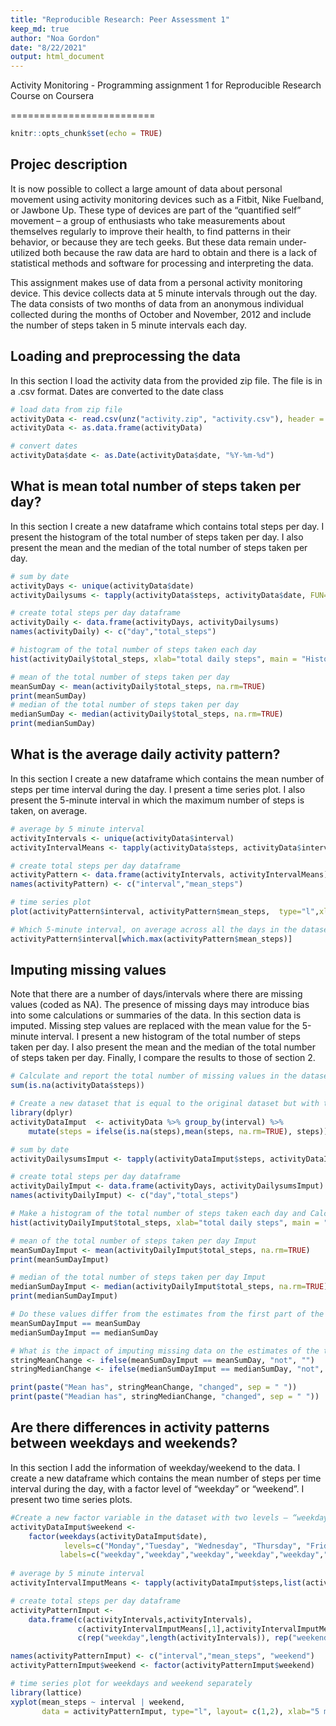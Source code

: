 ```yaml
---
title: "Reproducible Research: Peer Assessment 1"
keep_md: true
author: "Noa Gordon"
date: "8/22/2021"
output: html_document
---
```


Activity Monitoring - Programming assignment 1 for Reproducible Research Course on Coursera

=========================

```r
knitr::opts_chunk$set(echo = TRUE)
```

## Projec description
It is now possible to collect a large amount of data about personal movement using activity monitoring devices such as a Fitbit, Nike Fuelband, or Jawbone Up. These type of devices are part of the “quantified self” movement – a group of enthusiasts who take measurements about themselves regularly to improve their health, to find patterns in their behavior, or because they are tech geeks. But these data remain under-utilized both because the raw data are hard to obtain and there is a lack of statistical methods and software for processing and interpreting the data.

This assignment makes use of data from a personal activity monitoring device. This device collects data at 5 minute intervals through out the day. The data consists of two months of data from an anonymous individual collected during the months of October and November, 2012 and include the number of steps taken in 5 minute intervals each day.

## Loading and preprocessing the data
In this section I load the activity data from the provided zip file. The file is in a .csv format. Dates are converted to the date class
```r

# load data from zip file
activityData <- read.csv(unz("activity.zip", "activity.csv"), header = TRUE, sep = ",") 
activityData <- as.data.frame(activityData)

# convert dates
activityData$date <- as.Date(activityData$date, "%Y-%m-%d")

```

## What is mean total number of steps taken per day?
In this section I create a new dataframe which contains total steps per day. I present the histogram of the total number of steps taken per day. I also present the mean and the median of the total number of steps taken per day.
```r

# sum by date
activityDays <- unique(activityData$date)
activityDailysums <- tapply(activityData$steps, activityData$date, FUN=sum)

# create total steps per day dataframe
activityDaily <- data.frame(activityDays, activityDailysums)
names(activityDaily) <- c("day","total_steps")

# histogram of the total number of steps taken each day
hist(activityDaily$total_steps, xlab="total daily steps", main = "Histogram of total daily steps")

# mean of the total number of steps taken per day
meanSumDay <- mean(activityDaily$total_steps, na.rm=TRUE)
print(meanSumDay)
# median of the total number of steps taken per day
medianSumDay <- median(activityDaily$total_steps, na.rm=TRUE)
print(medianSumDay)

```

## What is the average daily activity pattern?
In this section I create a new dataframe which contains the mean number of steps per time interval during the day. I present a time series plot. I also present the 5-minute interval in which the maximum number of steps is taken, on average.
```r

# average by 5 minute interval
activityIntervals <- unique(activityData$interval)
activityIntervalMeans <- tapply(activityData$steps, activityData$interval, FUN=mean, na.rm=TRUE)

# create total steps per day dataframe
activityPattern <- data.frame(activityIntervals, activityIntervalMeans)
names(activityPattern) <- c("interval","mean_steps")

# time series plot
plot(activityPattern$interval, activityPattern$mean_steps,  type="l",xlab="5 minute interval", ylab="mean steps", main = "Time series plot of mean steps by time interval")

# Which 5-minute interval, on average across all the days in the dataset, contains the maximum number of steps?
activityPattern$interval[which.max(activityPattern$mean_steps)]

```

## Imputing missing values
Note that there are a number of days/intervals where there are missing values (coded as NA).
The presence of missing days may introduce bias into some calculations or summaries of the data.
In this section data is imputed. Missing step values are replaced with the mean value for the 5-minute interval. I present a new histogram of the total number of steps taken per day. I also present the mean and the median of the total number of steps taken per day. Finally, I compare the results to those of section 2.
```r

# Calculate and report the total number of missing values in the dataset
sum(is.na(activityData$steps))

# Create a new dataset that is equal to the original dataset but with the missing data filled in with time interval mean.
library(dplyr)
activityDataImput  <- activityData %>% group_by(interval) %>% 
    mutate(steps = ifelse(is.na(steps),mean(steps, na.rm=TRUE), steps))

# sum by date
activityDailysumsImput <- tapply(activityDataImput$steps, activityDataImput$date, FUN=sum)

# create total steps per day dataframe
activityDailyImput <- data.frame(activityDays, activityDailysumsImput)
names(activityDailyImput) <- c("day","total_steps")

# Make a histogram of the total number of steps taken each day and Calculate and report the mean and median total number of steps taken per day. 
hist(activityDailyImput$total_steps, xlab="total daily steps", main = "Histogram of total daily steps")

# mean of the total number of steps taken per day Imput
meanSumDayImput <- mean(activityDailyImput$total_steps, na.rm=TRUE)
print(meanSumDayImput)

# median of the total number of steps taken per day Imput
medianSumDayImput <- median(activityDailyImput$total_steps, na.rm=TRUE)
print(medianSumDayImput)

# Do these values differ from the estimates from the first part of the assignment?
meanSumDayImput == meanSumDay
medianSumDayImput == medianSumDay

# What is the impact of imputing missing data on the estimates of the total daily number of steps?
stringMeanChange <- ifelse(meanSumDayImput == meanSumDay, "not", "")
stringMedianChange <- ifelse(medianSumDayImput == medianSumDay, "not", "")

print(paste("Mean has", stringMeanChange, "changed", sep = " "))
print(paste("Meadian has", stringMedianChange, "changed", sep = " "))

```


## Are there differences in activity patterns between weekdays and weekends?
In this section I add the information of weekday/weekend to the data. I create a new dataframe which contains the mean number of steps per time interval during the day, with a factor level of "weekday" or "weekend". I present two time series plots.
```r

#Create a new factor variable in the dataset with two levels – “weekday” and “weekend” indicating whether a given date is a weekday or weekend day.
activityDataImput$weekend <- 
    factor(weekdays(activityDataImput$date), 
            levels=c("Monday","Tuesday", "Wednesday", "Thursday", "Friday", "Saturday", "Sunday"),
           labels=c("weekday","weekday","weekday","weekday","weekday","weekend","weekend"))
           
# average by 5 minute interval
activityIntervalImputMeans <- tapply(activityDataImput$steps,list(activityDataImput$interval,activityDataImput$weekend), FUN=mean, na.rm=TRUE)

# create total steps per day dataframe
activityPatternImput <- 
    data.frame(c(activityIntervals,activityIntervals), 
               c(activityIntervalImputMeans[,1],activityIntervalImputMeans[,2]),
               c(rep("weekday",length(activityIntervals)), rep("weekend",length(activityIntervals))))

names(activityPatternImput) <- c("interval","mean_steps", "weekend")
activityPatternImput$weekend <- factor(activityPatternImput$weekend)

# time series plot for weekdays and weekend separately
library(lattice)
xyplot(mean_steps ~ interval | weekend,
       data = activityPatternImput, type="l", layout= c(1,2), xlab="5 minute interval", ylab="mean steps", main = "Time series plot of mean steps by time interval by week day")

```